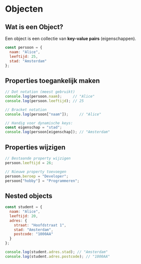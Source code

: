 # Objecten

## Wat is een Object?

Een object is een collectie van **key-value pairs** (eigenschappen).

```javascript
const persoon = {
  naam: "Alice",
  leeftijd: 25,
  stad: "Amsterdam"
};
```

## Properties toegankelijk maken

```javascript
// Dot notation (meest gebruikt)
console.log(persoon.naam);     // "Alice"
console.log(persoon.leeftijd); // 25

// Bracket notation
console.log(persoon["naam"]);     // "Alice"

// Handig voor dynamische keys:
const eigenschap = "stad";
console.log(persoon[eigenschap]); // "Amsterdam"
```

## Properties wijzigen

```javascript
// Bestaande property wijzigen
persoon.leeftijd = 26;

// Nieuwe property toevoegen
persoon.beroep = "Developer";
persoon["hobby"] = "Programmeren";
```

## Nested objects

```javascript
const student = {
  naam: "Alice",
  leeftijd: 20,
  adres: {
    straat: "Hoofdstraat 1",
    stad: "Amsterdam",
    postcode: "1000AA"
  }
};

console.log(student.adres.stad); // "Amsterdam"
console.log(student.adres.postcode); // "1000AA"
```
